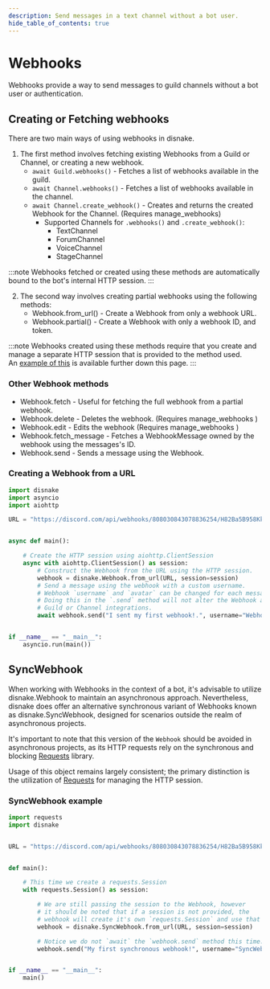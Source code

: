 ```yaml
---
description: Send messages in a text channel without a bot user.
hide_table_of_contents: true
---
```


# Webhooks

Webhooks provide a way to send messages to guild channels without a bot user or authentication.

## Creating or Fetching webhooks

There are two main ways of using webhooks in disnake.

1. The first method involves fetching existing Webhooks from a Guild or Channel, or creating a new webhook.
    - `await Guild.webhooks()` - Fetches a list of webhooks available in the guild.
    - `await Channel.webhooks()` - Fetches a list of webhooks available in the channel.
    - `await Channel.create_webhook()` - Creates and returns the created <DocsLink reference='disnake.Webhook'>Webhook</DocsLink> for the Channel. (Requires <DocsLink reference="disnake.Permissions.manage_webhooks">manage_webhooks</DocsLink>)
        - Supported Channels for `.webhooks()` and `.create_webhook()`:
            - <DocsLink reference="disnake.TextChannel">TextChannel</DocsLink>
            - <DocsLink reference="disnake.ForumChannel">ForumChannel</DocsLink>
            - <DocsLink reference="disnake.VoiceChannel">VoiceChannel</DocsLink>
            - <DocsLink reference="disnake.StageChannel">StageChannel</DocsLink>

:::note
Webhooks fetched or created using these methods are automatically bound to the bot's internal HTTP session.
:::

2. The second way involves creating partial webhooks using the following methods:
    - <DocsLink reference="disnake.Webhook.from_url">Webhook.from_url()</DocsLink> - Create a Webhook from only a webhook
      URL.
    - <DocsLink reference="disnake.Webhook.partial">Webhook.partial()</DocsLink> - Create a Webhook with only a webhook ID,
      and token.

:::note
Webhooks created using these methods require that you create and manage a separate HTTP session that is provided to the method used.  
An [example of this](#creating-a-webhook-from-a-url) is available further down this page.
:::

### Other Webhook methods

-   <DocsLink reference="disnake.Webhook.fetch">Webhook.fetch</DocsLink> - Useful for fetching the full webhook from a partial
    webhook.
-   <DocsLink reference="disnake.Webhook.delete">Webhook.delete</DocsLink> - Deletes the webhook. (Requires <DocsLink reference="disnake.Permissions.manage_webhooks">
    	manage_webhooks
    </DocsLink>
    )
-   <DocsLink reference="disnake.Webhook.edit">Webhook.edit</DocsLink> - Edits the webhook (Requires <DocsLink reference="disnake.Permissions.manage_webhooks">
    	manage_webhooks
    </DocsLink>
    )
-   <DocsLink reference="disnake.Webhook.fetch_message">Webhook.fetch_message</DocsLink> - Fetches a <DocsLink reference="disnake.WebhookMessage">
    	WebhookMessage
    </DocsLink> owned by the webhook using the messages's ID.
-   <DocsLink reference="disnake.Webhook.send">Webhook.send</DocsLink> - Sends a message using the Webhook.

### Creating a Webhook from a URL

```python title="webhook_from_url.py"
import disnake
import asyncio
import aiohttp

URL = "https://discord.com/api/webhooks/808030843078836254/H82Ba5B958KkeAG4u4A3otcQvl64XPFNqmlP2aMmpJbCHntrEfxgoqE7_OZAzqP9Z2Dr"


async def main():

    # Create the HTTP session using aiohttp.ClientSession
    async with aiohttp.ClientSession() as session:
        # Construct the Webhook from the URL using the HTTP session.
        webhook = disnake.Webhook.from_url(URL, session=session)
        # Send a message using the webhook with a custom username.
        # Webhook `username` and `avatar` can be changed for each message that is sent.
        # Doing this in the `.send` method will not alter the Webhook as it appears in the
        # Guild or Channel integrations.
        await webhook.send("I sent my first webhook!.", username="Webhook!")


if __name__ == "__main__":
    asyncio.run(main())
```

## SyncWebhook

When working with Webhooks in the context of a bot, it's advisable to utilize <DocsLink reference='disnake.Webhook'>disnake.Webhook</DocsLink> to maintain an asynchronous approach.
Nevertheless, disnake does offer an alternative synchronous variant of Webhooks known as <DocsLink reference="disnake.SyncWebhook">disnake.SyncWebhook</DocsLink>, designed for scenarios
outside the realm of asynchronous projects.

It's important to note that this version of the `Webhook` should be avoided in asynchronous projects, as its HTTP requests rely on the synchronous and blocking
[Requests](https://requests.readthedocs.io/en/latest/) library.

Usage of this object remains largely consistent; the primary distinction is the utilization of [Requests](https://requests.readthedocs.io/en/latest/) for managing the HTTP session.

### SyncWebhook example

```python title='sync_webhook.py'
import requests
import disnake


URL = "https://discord.com/api/webhooks/808030843078836254/H82Ba5B958KkeAG4u4A3otcQvl64XPFNqmlP2aMmpJbCHntrEfxgoqE7_OZAzqP9Z2Dr"


def main():

    # This time we create a requests.Session
    with requests.Session() as session:

        # We are still passing the session to the Webhook, however
        # it should be noted that if a session is not provided, the
        # webhook will create it's own `requests.Session` and use that instead.
        webhook = disnake.SyncWebhook.from_url(URL, session=session)

        # Notice we do not `await` the `webhook.send` method this time.
        webhook.send("My first synchronous webhook!", username="SyncWebhook!")


if __name__ == "__main__":
    main()
```
